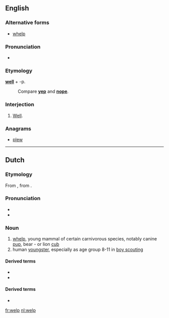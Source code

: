 ==English==

===Alternative forms===
* [[whelp]]

===Pronunciation===
* {{homophones|lang=en|whelp}}
===Etymology===
'''[[well]]''' + -p.
: Compare '''[[yep]]''' and '''[[nope]]'''.

===Interjection===
{{en-interj}}

# {{context|slang|lang=en}} [[well|Well]].

===Anagrams===
* [[plew#English|plew]]

----

==Dutch==

===Etymology===
From {{etyl|odt|nl}} {{term/t|odt|*welp}}, from {{etyl|gem-pro|nl}} {{term/t|gem-pro|*hwelpaz}}.

===Pronunciation===
* {{rhymes|ɛlp|lang=nl}}
* {{audio|Nl-welp.ogg|Audio|lang=nl}}

===Noun===
{{nl-noun|m|g2=n|-en|welpje}}

# [[whelp]], young mammal of certain carnivorous species, notably canine [[pup]], bear - or lion [[cub]]
# human [[youngster]], especially as age group 8-11 in [[boy scouting]]

====Derived terms====
* {{l|nl|welpenhorde}}
* {{l|nl|welpenpet}}

====Derived terms====
* {{R:Koenen}}

[[fr:welp]]
[[nl:welp]]